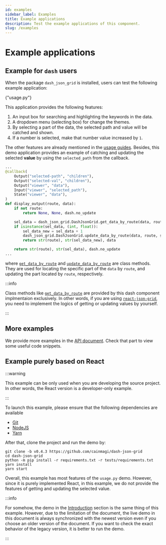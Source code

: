 ```yaml
---
id: examples
sidebar_label: Examples
title: Example applications
description: Test the example applications of this component.
slug: /examples
---
```




# Example applications

## Example for `dash` users

When the package `dash_json_grid` is installed, users can test the following example
application:

<p>
  <DarkButton to={rootURL("usage.py")} icon={mdiLanguagePython}>
    {"usage.py"}
  </DarkButton>
</p>

This application provides the following features:

1. An input box for searching and highlighting the keywords in the data.
2. A dropdown menu (selecting box) for change the themes.
3. By selecting a part of the data, the selected path and value will be catched and
   shown.
4. If a number is selected, make that number value increased by `1`.

The other features are already mentioned in the [usage guides](/docs/category/usages).
Besides, this demo application provides an example of catching and updating the
selected **value** by using the `selected_path` from the callback.

```python title="usage.py" showLineNumbers
...
@callback(
    Output("selected-path", "children"),
    Output("selected-val", "children"),
    Output("viewer", "data"),
    Input("viewer", "selected_path"),
    State("viewer", "data"),
)
def display_output(route, data):
    if not route:
        return None, None, dash.no_update

    sel_data = dash_json_grid.DashJsonGrid.get_data_by_route(data, route)
    if isinstance(sel_data, (int, float)):
        sel_data_new = sel_data + 1
        dash_json_grid.DashJsonGrid.update_data_by_route(data, route, sel_data_new)
        return str(route), str(sel_data_new), data

    return str(route), str(sel_data), dash.no_update
...
```

where [`get_data_by_route`](../apis/DashJsonGrid.mdx#-get_data_by_route) and
[`update_data_by_route`](../apis/DashJsonGrid.mdx#-update_data_by_route) are class
methods. They are used for locating the specific part of the `data` by `route`, and
updating the part located by `route`, respectively.

:::info

Class methods like [`get_data_by_route`](../apis/DashJsonGrid.mdx#-get_data_by_route)
are provided by this dash component implmentaion exclusively. In other words, if you
are using [`react-json-grid`<IconExternalLink/>][git-react-json-grid], you need to
implement the logics of getting or updating values by yourself.

:::

## More examples

We provide more examples in the [API document](../apis/DashJsonGrid.mdx#examples).
Check that part to view some useful code snippets.

## Example purely based on React

:::warning

This example can be only used when you are developing the source project. In other
words, the React version is a developer-only example.

:::

To launch this example, please ensure that the following dependencies are available

- [Git<IconExternalLink/>][link-git]
- [NodeJS<IconExternalLink/>][link-nodejs]
- [Yarn<IconExternalLink/>][link-yarn]

After that, clone the project and run the demo by:

```shell
git clone -b v0.4.3 https://github.com/cainmagi/dash-json-grid
cd dash-json-grid
python -m pip install -r requirements.txt -r tests/requirements.txt
yarn install
yarn start
```

Overall, this example has most features of the `usage.py` demo. However, since it is
purely implemented React, in this example, we do not provide the features of getting
and updating the selected value.

:::info

For somehow, the demo in the [Introduction](../introduction.mdx) section is the same
thing of this example. However, due to the limitation of the document, the live demo
in this document is always synchronized with the newest version even if you choose
an older version of the document. If you want to check the exact behavior of the
legacy version, it is better to run the demo.

:::

[git-react-json-grid]: https://github.com/RedHeadphone/react-json-grid
[link-git]: https://git-scm.com/downloads
[link-nodejs]: https://nodejs.org/en/download/package-manager
[link-yarn]: https://yarnpkg.com/getting-started/install
